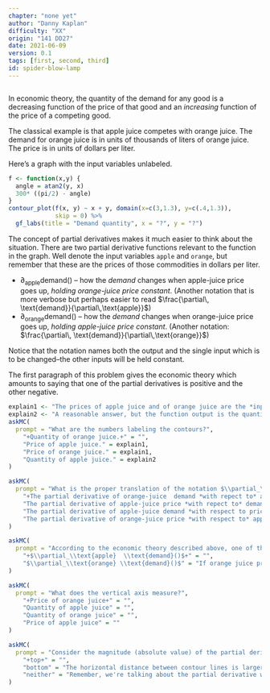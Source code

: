 ```yaml
---
chapter: "none yet"
author: "Danny Kaplan"
difficulty: "XX"
origin: "141 DD27"
date: 2021-06-09 
version: 0.1
tags: [first, second, third]
id: spider-blow-lamp
---
```


```r
```

In economic theory, the quantity of the demand for any good is a decreasing function of the price of that good and an *increasing* function of the price of a competing good.

The classical example is that apple juice competes with orange juice. The demand for orange juice is  in  units of thousands of liters of orange juice. The price is in units of dollars  per  liter.

Here's a graph with the input variables unlabeled. 



```r
f <- function(x,y) {
  angle = atan2(y, x)
  300* ((pi/2) - angle)
}
contour_plot(f(x, y) ~ x + y, domain(x=c(3,1.3), y=c(.4,1.3)),
             skip = 0) %>%
  gf_labs(title = "Demand quantity", x = "?", y = "?")
```

The concept of  partial derivatives makes it much easier to think about the situation. There are two partial derivative functions relevant  to the function in the graph. Well denote the input variables `apple` and `orange`, but remember that  these are the prices of those commodities in  dollars per liter.

* $\partial_\text{apple} \text{demand}()$ -- how the *demand* changes when apple-juice price goes up, *holding orange-juice  price constant*. (Another notation that is more verbose but perhaps easier to read $\frac{\partial\, \text{demand}}{\partial\,\text{apple}}$)
* $\partial_\text{orange} \text{demand}()$ -- how the *demand* changes when orange-juice price goes up, *holding apple-juice  price constant*. (Another notation:  $\frac{\partial\, \text{demand}}{\partial\,\text{orange}}$)

Notice that the notation  names both the output and the single input which is to be changed--the other inputs will be held constant.

The first  paragraph of this problem gives the economic theory which amounts to saying that one of the partial derivatives is  positive and the other negative.

```r
explain1 <- "The prices of apple juice and of orange juice are the *inputs* to the function.  Input values are displayed as position on an axis. The contour labels identify the output value for any input that corresponds to a point on the contour."
explain2 <- "A reasonable answer, but the function output is the quantity of *orange* juice."
askMC(
  prompt = "What are the numbers labeling the contours?",
    "+Quantity of orange juice.+" = "",
    "Price of apple juice." = explain1,
    "Price of orange juice." = explain1,
    "Quantity of apple juice." = explain2
)
```


```r
askMC(
  prompt = "What is the proper translation of the notation $\\partial_\\text{apple}\\text{demand}()$?",
    "+The partial derivative of orange-juice  demand *with repect to* apple-juice price+" = "",
    "The partial derivative of apple-juice price *with repect to* demand for orange juice" = "Derivatives are always with respect to an *input* variable. Demand for orange juice is the output variable.",
    "The partial derivative of apple-juice demand *with respect to price of apple juice" = "This problem is about orange-juice demand, not apple-juice demand.",
    "The partial derivative of orange-juice price *with respect to* apple-juice price." = "Both of these are *input* variables to the demand function. A partial derivative is always about the change in output when one of the inputs changes, not the change in one input when another input changes."
)
```


```r
askMC(
  prompt = "According to the economic theory described above, one of the partial derivatives will be positive and the other negative. Which will be *positive*.",
    "+$\\partial_\\text{apple}  \\text{demand}()$+" = "",
    "$\\partial_\\text{orange} \\text{demand}()$" = "If orange juice prices went up, would you drink more orange juice?"
)
```


```r
askMC(
  prompt = "What does the vertical axis measure?",
    "+Price of orange juice+" = "",
    "Quantity of apple juice" = "",
    "Quantity of orange juice" = "",
    "Price of apple juice" = ""
)
```

```r
askMC(
  prompt = "Consider the magnitude (absolute value) of the partial derivative of demand with respect to orange-juice price. Is this magnitude greater toward the top of the graph or the bottom?",
    "+top+" = "",
    "bottom" = "The horizontal distance between contour lines is larger at the bottom of the graph than at the top. Far-apart contours mean that the function is flatter.",
    "neither" = "Remember, we're talking about the partial derivative with respect to orange juice price. That corresponds to the slope when moving in a *horizontal* direction."
)
```






